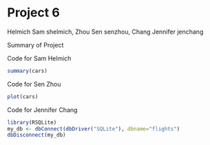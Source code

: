 Project 6
========================================================
Helmich        Sam shelmich,  Zhou        Sen  senzhou, Chang   Jennifer jenchang

Summary of Project

Code for Sam Helmich
```r
summary(cars)
```


Code for Sen Zhou
```r
plot(cars)
```

Code for Jennifer Chang
```r
library(RSQLite)
my_db <- dbConnect(dbDriver("SQLite"), dbname="flights")
dbDisconnect(my_db)
```

